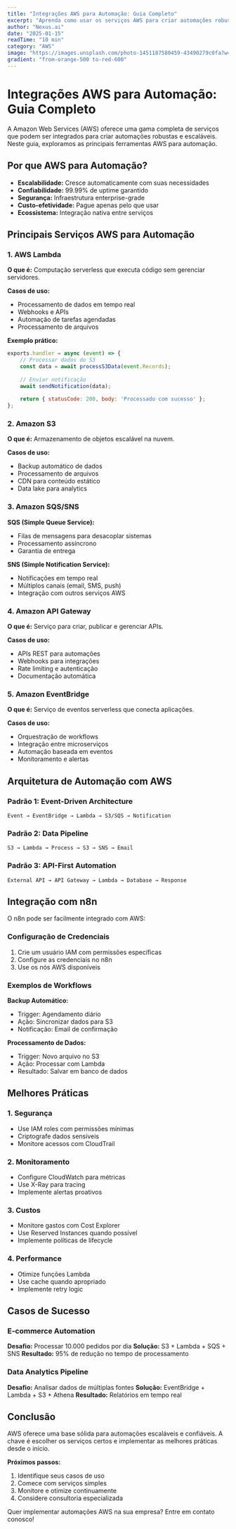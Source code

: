 ```yaml
---
title: "Integrações AWS para Automação: Guia Completo"
excerpt: "Aprenda como usar os serviços AWS para criar automações robustas e escaláveis."
author: "Nexus.ai"
date: "2025-01-15"
readTime: "10 min"
category: "AWS"
image: "https://images.unsplash.com/photo-1451187580459-43490279c0fa?w=1200&h=600&fit=crop&crop=center"
gradient: "from-orange-500 to-red-600"
---
```


# Integrações AWS para Automação: Guia Completo

A Amazon Web Services (AWS) oferece uma gama completa de serviços que podem ser integrados para criar automações robustas e escaláveis. Neste guia, exploramos as principais ferramentas AWS para automação.

## Por que AWS para Automação?

- **Escalabilidade:** Cresce automaticamente com suas necessidades
- **Confiabilidade:** 99.99% de uptime garantido
- **Segurança:** Infraestrutura enterprise-grade
- **Custo-efetividade:** Pague apenas pelo que usar
- **Ecossistema:** Integração nativa entre serviços

## Principais Serviços AWS para Automação

### 1. AWS Lambda

**O que é:** Computação serverless que executa código sem gerenciar servidores.

**Casos de uso:**
- Processamento de dados em tempo real
- Webhooks e APIs
- Automação de tarefas agendadas
- Processamento de arquivos

**Exemplo prático:**
```javascript
exports.handler = async (event) => {
    // Processar dados do S3
    const data = await processS3Data(event.Records);
    
    // Enviar notificação
    await sendNotification(data);
    
    return { statusCode: 200, body: 'Processado com sucesso' };
};
```

### 2. Amazon S3

**O que é:** Armazenamento de objetos escalável na nuvem.

**Casos de uso:**
- Backup automático de dados
- Processamento de arquivos
- CDN para conteúdo estático
- Data lake para analytics

### 3. Amazon SQS/SNS

**SQS (Simple Queue Service):**
- Filas de mensagens para desacoplar sistemas
- Processamento assíncrono
- Garantia de entrega

**SNS (Simple Notification Service):**
- Notificações em tempo real
- Múltiplos canais (email, SMS, push)
- Integração com outros serviços AWS

### 4. Amazon API Gateway

**O que é:** Serviço para criar, publicar e gerenciar APIs.

**Casos de uso:**
- APIs REST para automações
- Webhooks para integrações
- Rate limiting e autenticação
- Documentação automática

### 5. Amazon EventBridge

**O que é:** Serviço de eventos serverless que conecta aplicações.

**Casos de uso:**
- Orquestração de workflows
- Integração entre microserviços
- Automação baseada em eventos
- Monitoramento e alertas

## Arquitetura de Automação com AWS

### Padrão 1: Event-Driven Architecture

```
Event → EventBridge → Lambda → S3/SQS → Notification
```

### Padrão 2: Data Pipeline

```
S3 → Lambda → Process → S3 → SNS → Email
```

### Padrão 3: API-First Automation

```
External API → API Gateway → Lambda → Database → Response
```

## Integração com n8n

O n8n pode ser facilmente integrado com AWS:

### Configuração de Credenciais

1. Crie um usuário IAM com permissões específicas
2. Configure as credenciais no n8n
3. Use os nós AWS disponíveis

### Exemplos de Workflows

**Backup Automático:**
- Trigger: Agendamento diário
- Ação: Sincronizar dados para S3
- Notificação: Email de confirmação

**Processamento de Dados:**
- Trigger: Novo arquivo no S3
- Ação: Processar com Lambda
- Resultado: Salvar em banco de dados

## Melhores Práticas

### 1. Segurança

- Use IAM roles com permissões mínimas
- Criptografe dados sensíveis
- Monitore acessos com CloudTrail

### 2. Monitoramento

- Configure CloudWatch para métricas
- Use X-Ray para tracing
- Implemente alertas proativos

### 3. Custos

- Monitore gastos com Cost Explorer
- Use Reserved Instances quando possível
- Implemente políticas de lifecycle

### 4. Performance

- Otimize funções Lambda
- Use cache quando apropriado
- Implemente retry logic

## Casos de Sucesso

### E-commerce Automation

**Desafio:** Processar 10.000 pedidos por dia
**Solução:** S3 + Lambda + SQS + SNS
**Resultado:** 95% de redução no tempo de processamento

### Data Analytics Pipeline

**Desafio:** Analisar dados de múltiplas fontes
**Solução:** EventBridge + Lambda + S3 + Athena
**Resultado:** Relatórios em tempo real

## Conclusão

AWS oferece uma base sólida para automações escaláveis e confiáveis. A chave é escolher os serviços certos e implementar as melhores práticas desde o início.

**Próximos passos:**
1. Identifique seus casos de uso
2. Comece com serviços simples
3. Monitore e otimize continuamente
4. Considere consultoria especializada

Quer implementar automações AWS na sua empresa? Entre em contato conosco!
